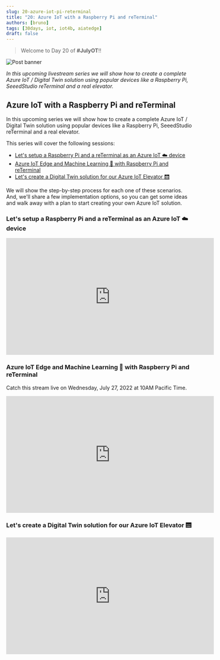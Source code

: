 ```yaml
---
slug: 20-azure-iot-pi-reterminal
title: "20: Azure IoT with a Raspberry Pi and reTerminal"
authors: [bruno]
tags: [30days, iot, iot4b, aiatedge]
draft: false
---
```


<head>
  <meta name="twitter:url" content="https://julyot.dev/blog/20-azure-iot-pi-reterminal" />
  <meta name="twitter:title" content="Azure IoT with a Raspberry Pi and reTerminal" />
  <meta name="twitter:description" content="Azure IoT with a Raspberry Pi and reTerminal" />
  <meta name="twitter:image" content="https://julyot.dev/img/png/JulyOT-banner-20-azure-iot-pi-reterminal.png" />
  <meta name="twitter:card" content="summary_large_image" />
  <meta name="twitter:creator" content="@elbruno" />
  <meta name="twitter:site" content="@AzureAdvocates" />
  <link rel="canonical" href="https://julyot.dev/blog/20-azure-iot-pi-reterminal" />
</head>

> Welcome to Day 20 of **#JulyOT**!!

![Post banner](/img/png/JulyOT-banner-20-azure-iot-pi-reterminal.png)

_In this upcoming livestream series we will show how to create a complete Azure IoT / Digital Twin solution using popular devices like a Raspberry Pi, SeeedStudio reTerminal and a real elevator._

## Azure IoT with a Raspberry Pi and reTerminal

In this upcoming series we will show how to create a complete Azure IoT / Digital Twin solution using popular devices like a Raspberry Pi, SeeedStudio reTerminal and a real elevator.

This series will cover the following sessions:

- [Let's setup a Raspberry Pi and a reTerminal as an Azure IoT ☁️ device](#lets-setup-a-raspberry-pi-and-a-reterminal-as-an-azure-iot-☁️-device)
- [Azure IoT Edge and Machine Learning 🧠 with Raspberry Pi and reTerminal](#azure-iot-edge-and-machine-learning-🧠-with-raspberry-pi-and-reterminal)
- [Let's create a Digital Twin solution for our Azure IoT Elevator 🛗](#lets-create-a-digital-twin-solution-for-our-azure-iot-elevator-🛗)

We will show the step-by-step process for each one of these scenarios. And, we'll share a few implementation options, so you can get some ideas and walk away with a plan to start creating your own Azure IoT solution.

### Let's setup a Raspberry Pi and a reTerminal as an Azure IoT ☁️ device

<iframe width="560" height="315" src="https://www.youtube.com/embed/9D9q5ix40gs" title="YouTube video player" frameborder="0" allow="accelerometer; autoplay; clipboard-write; encrypted-media; gyroscope; picture-in-picture" allowfullscreen></iframe>

### Azure IoT Edge and Machine Learning 🧠 with Raspberry Pi and reTerminal

Catch this stream live on Wednesday, July 27, 2022 at 10AM Pacific Time.

<iframe width="560" height="315" src="https://www.youtube.com/embed/xb3boIyj0GI" title="YouTube video player" frameborder="0" allow="accelerometer; autoplay; clipboard-write; encrypted-media; gyroscope; picture-in-picture" allowfullscreen></iframe>

### Let's create a Digital Twin solution for our Azure IoT Elevator 🛗

<iframe width="560" height="315" src="https://www.youtube.com/embed/H5nlZKYNaY8" title="YouTube video player" frameborder="0" allow="accelerometer; autoplay; clipboard-write; encrypted-media; gyroscope; picture-in-picture" allowfullscreen></iframe>